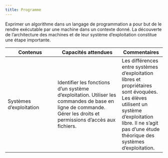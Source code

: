 ```yaml
---
title: Programme
---
```


Exprimer un algorithme dans un langage de programmation a pour but de le rendre
exécutable par une machine dans un contexte donné. La découverte de l'architecture des
machines et de leur système d'exploitation constitue une étape importante.

| Contenus | Capacités attendues | Commentaires |
|------- |--------- |------ |
| Systèmes d'exploitation|Identifier les fonctions d'un système d'exploitation. Utiliser les commandes de base en ligne de commande. Gérer les droits et permissions d'accès aux fichiers.|Les différences entre systèmes d'exploitation libres et propriétaires sont évoquées. Les élèves utilisent un système d'exploitation libre. Il ne s'agit pas d'une étude théorique des systèmes d'exploitation.|
